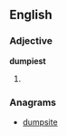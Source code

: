 ==English==

===Adjective===
'''dumpiest'''

# {{superlative of|dumpy}}

===Anagrams===
* [[dumpsite#English|dumpsite]]